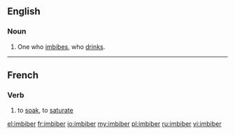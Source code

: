 ==English==
===Noun===
{{en-noun}}

#One who [[imbibe]]s, who [[drink]]s.

----

==French==
===Verb===
{{fr-verb}}

# to [[soak]], to [[saturate]]

[[el:imbiber]]
[[fr:imbiber]]
[[io:imbiber]]
[[my:imbiber]]
[[pl:imbiber]]
[[ru:imbiber]]
[[vi:imbiber]]
